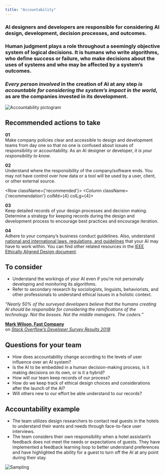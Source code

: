 ```yaml
---
title: "Accountability"
---
```




<Row className="opener">
<Column colSm={4} colMd={6} colLg={7}>

### AI designers and developers are responsible for considering AI design, development, decision processes, and outcomes.

### Human judgment plays a role throughout a seemingly objective system of logical decisions. It is humans who write algorithms, who define success or failure, who make decisions about the uses of systems and who may be affected by a system’s outcomes.

### *Every person involved* in the creation of AI at any step *is accountable for considering the system’s impact in the world*, as are the companies invested in its development.

</Column>

<Column colSm={4} offsetLg={1} colMd={2} colLg={2}>

![Accountability pictogram](../../images/ethics/accountability/Image_1.png)

</Column>
</Row>

<Row>
<Column colSm={4}>

## Recommended actions to take

</Column>
<Column className={'recommendation'} colMd={4} colLg={4}>

**01**<br/>
Make company policies clear and accessible to design and development teams from day one so that no one is confused about issues of responsibility or accountability. As an AI designer or developer, *it is your responsibility to know*.

</Column>
<Column className={'recommendation'} colMd={4} colLg={4}>

**02**<br/>
Understand where the responsibility of the company/software ends. You may not have control over how data or a tool will be used by a user, client, or other external source.

</Column>
</Row>

<Row className={'recommended'}>
<Column className={'recommendation'} colMd={4} colLg={4}>

**03**<br/>
Keep detailed records of your design processes and decision making. Determine a strategy for keeping records during the design and development process to encourage best practices and encourage iteration.

</Column>
<Column className={'recommendation'} colMd={4} colLg={4}>

**04**<br/>
Adhere to your company’s business conduct guidelines. Also, understand [national and international laws, regulations, and guidelines](http://www.ohchr.org/EN/pages/home.aspx) that your AI may have to work within. You can find other related resources in the [IEEE Ethically Aligned Design document](https://ethicsinaction.ieee.org).

</Column>
</Row>



<Row className="consider">
<Column colMd={7} colLg={7}>

## To consider

 - Understand the workings of your AI even if you’re not personally developing and monitoring its algorithms.
 - Refer to secondary research by sociologists, linguists, behaviorists, and other professionals to understand ethical issues in a holistic context.


</Column>

<Column colSm={4} colMd={4} offsetLg={1} colLg={3}>
<Aside className={'quote'}>

_“Nearly 50% of the surveyed developers believe that the humans creating AI should be responsible for considering the ramifications of the technology. Not the bosses. Not the middle managers. The coders.”_

**[Mark Wilson, Fast Company](https://www.fastcodesign.com/90164226/what-developers-really-think-about-ai-and-bias)**<br/>
on _[Stack Overflow’s Developer Survey Results 2018](https://insights.stackoverflow.com/survey/2018/)_

</Aside>
</Column>
</Row>



<Row className="questions">
<Column colMd={7} colLg={7}>

## Questions for your team

 - How does accountability change according to the levels of user influence over an AI system?
 - Is the AI to be embedded in a human decision-making process, is it making decisions on its own, or is it a hybrid?
 - How will our team keep records of our process?
 - How do we keep track of ethical design choices and considerations after the launch of the AI?
 - Will others new to our effort be able understand to our records?


</Column>
</Row>



<Row className="example">
<Column colMd={7} colLg={7}>

## Accountability example

 - The team utilizes design researchers to contact real guests in the hotels to understand their wants and needs through face-to-face user interviews.
 - The team considers their own responsibility when a hotel assistant’s feedback does not meet the needs or expectations of guests. They have implemented a feedback learning loop to better understand preferences and have highlighted the ability for a guest to turn off the AI at any point during their stay.


</Column>
</Row>

![Sampling](../../images/ethics/accountability/Image_2.png)
